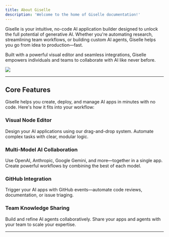 ```yaml
---
title: About Giselle
description: 'Welcome to the home of Giselle documentation!'
---
```


Giselle is your intuitive, no-code AI application builder designed to unlock the full potential of generative AI. Whether you're automating research, streamlining team workflows, or building custom AI agents, Giselle helps you go from idea to production—fast.

Built with a powerful visual editor and seamless integrations, Giselle empowers individuals and teams to collaborate with AI like never before.


<Frame>
    <img src="/images/Introduction/screen.png" />
</Frame>

---

## Core Features  

Giselle helps you create, deploy, and manage AI apps in minutes with no code. Here's how it fits into your workflow:

### Visual Node Editor  
Design your AI applications using our drag-and-drop system. Automate complex tasks with clear, modular logic.

### Multi-Model AI Collaboration  
Use OpenAI, Anthropic, Google Gemini, and more—together in a single app. Create powerful workflows by combining the best of each model.

### GitHub Integration  
Trigger your AI apps with GitHub events—automate code reviews, documentation, or issue triaging.

### Team Knowledge Sharing  
Build and refine AI agents collaboratively. Share your apps and agents with your team to scale your expertise.

---